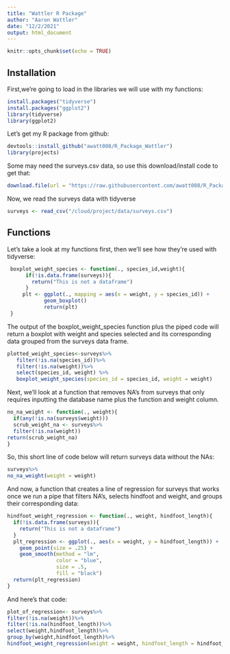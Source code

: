 ```yaml
---
title: "Wattler R Package"
author: "Aaron Wattler"
date: "12/2/2021"
output: html_document
---
```


```r
knitr::opts_chunk$set(echo = TRUE)
```

## Installation

First,we're going to load in the libraries we will use with my functions:

```r
install.packages("tidyverse")
install.packages("ggplot2")
library(tidyverse)
library(ggplot2)

```

Let's get my R package from github:

```r
devtools::install_github("awatt008/R_Package_Wattler")
library(projects)
```

Some may need the surveys.csv data, so use this download/install code to get that:

```r
download.file(url = "https://raw.githubusercontent.com/awatt008/R_Package_Wattler/master/data/surveys.csv", destfile = "/cloud/project/data/surveys.csv")
```

Now, we read the surveys data with tidyverse

```r
surveys <- read_csv("/cloud/project/data/surveys.csv")
```
## Functions

Let's take a look at my functions first, then we'll see how they're used with tidyverse:

```r
 boxplot_weight_species <- function(., species_id,weight){
      if(!is.data.frame(surveys)){
        return("This is not a dataframe")
      }
     plt <- ggplot(., mapping = aes(x = weight, y = species_id)) +
            geom_boxplot()
            return(plt)
 }
```

The output of the boxplot_weight_species function plus the piped code will return a boxplot with weight and species selected and its corresponding data grouped from the surveys data frame.

```r
plotted_weight_species<-surveys%>%
   filter(!is.na(species_id))%>%
   filter(!is.na(weight))%>%
   select(species_id, weight) %>% 
   boxplot_weight_species(species_id = species_id, weight = weight) 
```

Next, we'll look at a function that removes NA's from surveys that only requires inputting the 
database name plus the function and weight column.

```r
no_na_weight <- function(., weight){
  if(any(!is.na(surveys$weight)))
  scrub_weight_na <- surveys%>%
  filter(!is.na(weight))
return(scrub_weight_na)
}
```

So, this short line of code below will return surveys data without the NAs:

```r
surveys%>%
no_na_weight(weight = weight)

```

And now, a function that creates a line of regression for surveys that works once we
run a pipe that filters NA's, selects hindfoot and weight, and groups their corresponding
data:

```r
hindfoot_weight_regression <- function(., weight, hindfoot_length){
  if(!is.data.frame(surveys)){
    return("This is not a dataframe")
  }
  plt_regression <- ggplot(., aes(x = weight, y = hindfoot_length)) +
    geom_point(size = .25) + 
    geom_smooth(method = "lm",     
                color = "blue",    
                size = .5,        
                fill = "black")        
  return(plt_regression)
}
```

And here's that code:

```r
plot_of_regression<- surveys%>%
filter(!is.na(weight))%>%
filter(!is.na(hindfoot_length))%>%
select(weight,hindfoot_length)%>%                 
group_by(weight,hindfoot_length)%>%
hindfoot_weight_regression(weight = weight, hindfoot_length = hindfoot_length)
```



